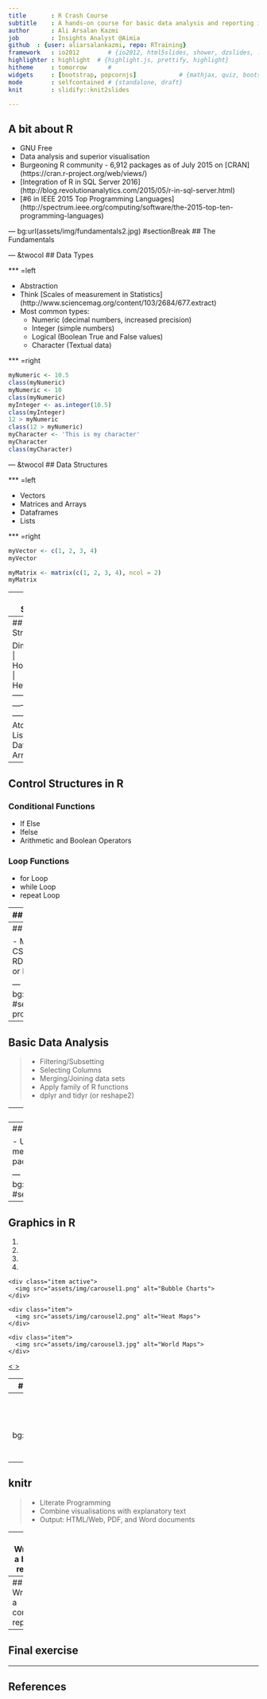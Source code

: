 ```yaml
---
title       : R Crash Course
subtitle    : A hands-on course for basic data analysis and reporting in R
author      : Ali Arsalan Kazmi
job         : Insights Analyst @Aimia
github	: {user: aliarsalankazmi, repo: RTraining}
framework   : io2012        # {io2012, html5slides, shower, dzslides, ...}
highlighter : highlight  # {highlight.js, prettify, highlight}
hitheme     : tomorrow      # 
widgets     : [bootstrap, popcornjs]            # {mathjax, quiz, bootstrap}
mode        : selfcontained # {standalone, draft}
knit        : slidify::knit2slides

---
```

## A bit about R

- GNU Free
- Data analysis and superior visualisation 
- Burgeoning R community - 6,912 packages as of July 2015 on [CRAN] (https://cran.r-project.org/web/views/)
- [Integration of R in SQL Server 2016] (http://blog.revolutionanalytics.com/2015/05/r-in-sql-server.html)
- [#6 in IEEE 2015 Top Programming Languages] (http://spectrum.ieee.org/computing/software/the-2015-top-ten-programming-languages)


--- bg:url(assets/img/fundamentals2.jpg) #sectionBreak
## The Fundamentals


--- &twocol
## Data Types

*** =left

- Abstraction
- Think [Scales of measurement in Statistics] (http://www.sciencemag.org/content/103/2684/677.extract)
- Most common types:
	- Numeric (decimal numbers, increased precision)
	- Integer (simple numbers)
	- Logical (Boolean True and False values)
	- Character (Textual data)

*** =right

```r
myNumeric <- 10.5
class(myNumeric)
myNumeric <- 10
class(myNumeric)
myInteger <- as.integer(10.5)
class(myInteger)
12 > myNumeric
class(12 > myNumeric)
myCharacter <- 'This is my character'
myCharacter
class(myCharacter)
```


--- &twocol
## Data Structures

*** =left

- Vectors
- Matrices and Arrays
- Dataframes
- Lists

*** =right

```r
myVector <- c(1, 2, 3, 4)
myVector

myMatrix <- matrix(c(1, 2, 3, 4), ncol = 2)
myMatrix
```



---
## Data Structures

*** =left

- Vectors
- Matrices and Arrays
- Dataframes
- Lists

*** =right

```r
myDf <- data.frame(col1 = c(1, 2, 3, 4), col2 = c('a', 'b', 'c', 'd'))
myDf

myList <- list(l1 = c(1, 2, 3, 4), l2 = c('a', 'b', 'c', 'd'))
myList
```



---
## Data Structures

Dimensionality | Homogeneous | Heterogeneous
---------------|-------------|--------------
1		   | Atomic Vector | List
2		   | Matrix		| Dataframe
n		   | Array		|		



---
## Control Structures in R

### Conditional Functions

- If Else
- Ifelse
- Arithmetic and Boolean Operators

### Loop Functions

- for Loop
- while Loop
- repeat Loop



---
## Functions

<blockquote><p>Everything in R is an object.</p>
<p>Every process in R occurs as a result of a function call.</p>
<p><small>John Chambers (Developer of S Programming Language)</small></p></blockquote>

- Functional Programming
- Modularity
- Automation


--- &twocol
## Functions

*** =left
- Function Structure
	- Arguments/Formals
	- Body
	- Environment

*** =right
```r
sampleFunction <- function(numbers){
roundedUp <- ceiling(numbers)
roundedDown <- floor(numbers)
signf <- signif(numbers, 3)
df <- data.frame(number = numbers, 
		roundedUp = roundedUp, 
		roundedDown = roundedDown, 
		significantNo = signf)
return(df)
}
```




---
## Importing and Exporting Data

- Multiple formats can be imported: CSV; TXT; JSON; Excel; SAS; SPSS; RData
- Scripting or GUI
- Packages or Base R



--- bg:url(assets/img/intermediary4.jpg) #sectionBreak
## Analysing and producing Results


---
## Basic Data Analysis

>- Filtering/Subsetting
>- Selecting Columns
>- Merging/Joining data sets
>- Apply family of R functions
>- dplyr and tidyr (or reshape2)


---
## Basic Data Analysis

### Apply family of R Functions

>- Iteratively process data in various data structures
>- Iteratively process grouped data
>- apply(), lapply(), sapply(), mapply(), tapply(), and others

- https://nsaunders.wordpress.com/2010/08/20/a-brief-introduction-to-apply-in-r/

### dplyr

>- Efficient code, simplified syntax
>- Variety of manipulation techniques
>- In-memory database support and external database support
	- In-memory database: SQLite
	- External database: PostgreSQL, MySQL, Bigquery
<p class="text-warning"><small>Caveat: Only Dataframes supported</small></p>


--- &twocol
## Basic Data Analysis

### Tidying or Reshaping data

*** =left

- Wide format

City | Population | Rainfall (mm/year) | 
-----|------------|--------------------|
Riyadh | 100,000,000 | 10 |
Dubai | 10,000,000 | 20 |
London | 20,000,000 | 100 |


*** =right

- Long format

City | Variable | Value |
-----|----------|-------|
Riyadh | Population | 100,000,000 |
Riyadh | Rainfall | 10 |
Dubai | Population | 10,000,000 |
Dubai | Rainfall | 20 |
London | Population | 20,000,000 |
London | Rainfall | 100 |


---
## Merging Data sets

- Using base R to join data sets: merge(), rbind(), cbind()
- Using packages to join data sets: dplyr




--- bg:url(assets/img/penultimate1.jpg) #sectionBreak
## Visualisation




---
## Graphics in R

<div id="myCarousel" class="carousel slide" data-ride="carousel">
  <!-- Indicators -->
  <ol class="carousel-indicators">
    <li data-target="#myCarousel" data-slide-to="0" class="active"></li>
    <li data-target="#myCarousel" data-slide-to="1"></li>
    <li data-target="#myCarousel" data-slide-to="2"></li>
    <li data-target="#myCarousel" data-slide-to="3"></li>
  </ol>

  <!-- Wrapper for slides -->
  <div class="carousel-inner" role="listbox">
    <div class="item active">
      <img src="assets/img/carousel1.png" alt="Bubble Charts">
    </div>

    <div class="item">
      <img src="assets/img/carousel2.png" alt="Heat Maps">
    </div>

    <div class="item">
      <img src="assets/img/carousel3.jpg" alt="World Maps">
    </div>
  </div>

  <!-- Left and right controls -->
  <a class="left carousel-control" href="#myCarousel" role="button" data-slide="prev">
    <span class="glyphicon glyphicon-chevron-left" aria-hidden="true"></span>
    <span class="sr-only"><</span>
  </a>
  <a class="right carousel-control" href="#myCarousel" role="button" data-slide="next">
    <span class="glyphicon glyphicon-chevron-right" aria-hidden="true"></span>
    <span class="sr-only">></span>
  </a>
</div>



---
## Plotting various charts

>- Basic Charts
	- Bar Charts
	- Line Charts
	- Area Charts
	- etc.

>- Statistical Charts
	- Tukey's Boxplots
	- Scatterplots
	- Bubble Charts
	- etc.

>- Exotic Charts
	- Streamgraphs
	- Wordclouds
	- Heatmaps
	- etc.


---
## Ggplot2

- Grammar of Graphics





--- bg:url(assets/img/final1.jpg) #sectionBreak
## Reproducible Research



---
## knitr

>- Literate Programming
>- Combine visualisations with explanatory text
>- Output: HTML/Web, PDF, and Word documents



---
## Writing a basic report




---
## Writing a complex report




---
## Final exercise




---
## References

